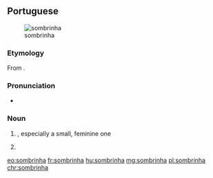 ==Portuguese==
[[File:E Phillips Fox - The green parasol, 1912.jpg|thumb|sombrinha]]

===Etymology===
From {{affix|pt|sombra|-inha|t1=shade; shadow}}.

===Pronunciation===
* {{a|PT|Brazil}} {{IPA|/sõ.ˈbɾi.ɲɐ/|lang=pt}}

===Noun===
{{pt-noun|f|s}}

# {{l|en|umbrella}} {{gloss|cloth-covered frame used for protection against rain or sunlight}}, especially a small, feminine one
#: {{syn|pt|guarda-chuva}}
# {{diminutive of|sombra|lang=pt}}

[[eo:sombrinha]]
[[fr:sombrinha]]
[[hu:sombrinha]]
[[mg:sombrinha]]
[[pl:sombrinha]]
[[chr:sombrinha]]
